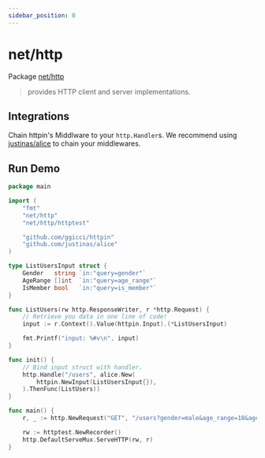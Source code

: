 ```yaml
---
sidebar_position: 0
---
```



# net/http

Package [net/http](https://pkg.go.dev/net/http#Handler)

> provides HTTP client and server implementations.

## Integrations

Chain httpin's Middlware to your `http.Handler`s. We recommend using [justinas/alice](https://github.com/justinas/alice) to chain your middlewares.

## Run Demo

<GoPlay>

```go {20,27}
package main

import (
	"fmt"
	"net/http"
	"net/http/httptest"

	"github.com/ggicci/httpin"
	"github.com/justinas/alice"
)

type ListUsersInput struct {
	Gender   string `in:"query=gender"`
	AgeRange []int  `in:"query=age_range"`
	IsMember bool   `in:"query=is_member"`
}

func ListUsers(rw http.ResponseWriter, r *http.Request) {
	// Retrieve you data in one line of code!
	input := r.Context().Value(httpin.Input).(*ListUsersInput)

	fmt.Printf("input: %#v\n", input)
}

func init() {
	// Bind input struct with handler.
	http.Handle("/users", alice.New(
		httpin.NewInput(ListUsersInput{}),
	).ThenFunc(ListUsers))
}

func main() {
	r, _ := http.NewRequest("GET", "/users?gender=male&age_range=18&age_range=24&is_member=1", nil)

	rw := httptest.NewRecorder()
	http.DefaultServeMux.ServeHTTP(rw, r)
}
```

</GoPlay>
